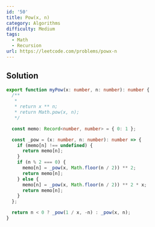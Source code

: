 ```yaml
---
id: '50'
title: Pow(x, n)
category: Algorithms
difficulty: Medium
tags:
  - Math
  - Recursion
url: https://leetcode.com/problems/powx-n
---
```


## Solution

```typescript filename="solution.ts" copy
export function myPow(x: number, n: number): number {
  /**
   *
   * return x ** n;
   * return Math.pow(x, n);
   */

  const memo: Record<number, number> = { 0: 1 };

  const _pow = (x: number, n: number): number => {
    if (memo[n] !== undefined) {
      return memo[n];
    }
    if (n % 2 === 0) {
      memo[n] = _pow(x, Math.floor(n / 2)) ** 2;
      return memo[n];
    } else {
      memo[n] = _pow(x, Math.floor(n / 2)) ** 2 * x;
      return memo[n];
    }
  };

  return n < 0 ? _pow(1 / x, -n) : _pow(x, n);
}
```
